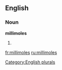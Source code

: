 ==English==

===Noun===
'''millimoles'''

# {{plural of|[[millimole]]}}

[[Category:English plurals]]

[[fr:millimoles]]
[[ru:millimoles]]